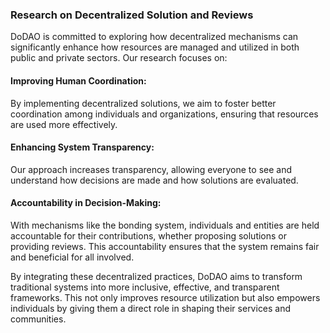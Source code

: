 ### **Research on Decentralized Solution and Reviews**

DoDAO is committed to exploring how decentralized mechanisms can significantly enhance how resources are managed and utilized in both public and private sectors. Our research focuses on:

#### **Improving Human Coordination:**

By implementing decentralized solutions, we aim to foster better coordination among individuals and organizations, ensuring that resources are used more effectively.

#### **Enhancing System Transparency:**

Our approach increases transparency, allowing everyone to see and understand how decisions are made and how solutions are evaluated.

#### **Accountability in Decision-Making:**

With mechanisms like the bonding system, individuals and entities are held accountable for their contributions, whether proposing solutions or providing reviews. This accountability ensures that the system remains fair and beneficial for all involved.

By integrating these decentralized practices, DoDAO aims to transform traditional systems into more inclusive, effective, and transparent frameworks. This not only improves resource utilization but also empowers individuals by giving them a direct role in shaping their services and communities.
